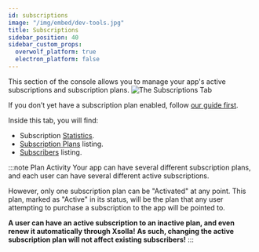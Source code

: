```yaml
---
id: subscriptions
image: "/img/embed/dev-tools.jpg"
title: Subscriptions
sidebar_position: 40
sidebar_custom_props:
  overwolf_platform: true
  electron_platform: false
---
```


This section of the console allows you to manage your app's active subscriptions and subscription plans.
![The Subscriptions Tab](/assets/tools/developers-console/all-applications/subscriptions/index.jpg)

If you don’t yet have a subscription plan enabled, follow [our guide first](/start/monetize-with-subs/subscriptions-overview).

Inside this tab, you will find:
- Subscription [Statistics](subscriptions/statistics).
- [Subscription Plans](subscriptions/subscription-plans) listing.
- [Subscribers](subscriptions/subscribers) listing.

:::note Plan Activity
Your app can have several different subscription plans, and each user can have several different active subscriptions.

However, only one subscription plan can be "Activated" at any point. This plan, marked as "Active" in its status, will be the plan
that any user attempting to purchase a subscription to the app will be pointed to.

**A user can have an active subscription to an inactive plan, and even renew it automatically through Xsolla!**
**As such, changing the active subscription plan will not affect existing subscribers!**
:::